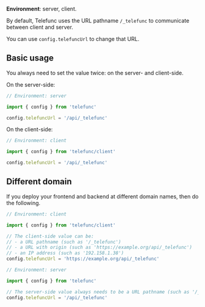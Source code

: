 
**Environment**: server, client.<br/>

By default, Telefunc uses the URL pathname `/_telefunc` to communicate between client and server.

You can use `config.telefuncUrl` to change that URL.


## Basic usage

You always need to set the value twice: on the server- and client-side.

On the server-side:

```ts
// Environment: server

import { config } from 'telefunc'

config.telefuncUrl = '/api/_telefunc'
```

<ConfigWhereServer />

On the client-side:

```ts
// Environment: client

import { config } from 'telefunc/client'

config.telefuncUrl = '/api/_telefunc'
```

<ConfigWhereClient />


## Different domain

If you deploy your frontend and backend at different domain names, then do the following.

```ts
// Environment: client

import { config } from 'telefunc/client'

// The client-side value can be:
// - a URL pathname (such as '/_telefunc')
// - a URL with origin (such as 'https://example.org/api/_telefunc')
// - an IP address (such as '192.158.1.38')
config.telefuncUrl = 'https://example.org/api/_telefunc'
```

```ts
// Environment: server

import { config } from 'telefunc'

// The server-side value always needs to be a URL pathname (such as '/_telefunc')
config.telefuncUrl = '/api/_telefunc'
```
